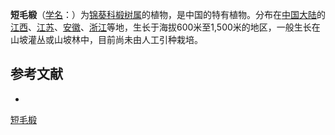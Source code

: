 {{Speciesbox
| name = 短毛椴
| status = 
| status_system = 
| image =
| genus = Tilia
| species = breviradiata
| authority = (Rchd.) Hu et Cheng
}}

'''短毛椴'''（[[学名|学名]]：{{lang|la|''Tilia breviradiata''}}）为[[锦葵科|锦葵科]][[椴树属|椴树属]]的植物，是中国的特有植物。分布在[[中国大陆|中国大陆]]的[[江西|江西]]、[[江苏|江苏]]、[[安徽|安徽]]、[[浙江|浙江]]等地，生长于海拔600米至1,500米的地区，一般生长在山坡灌丛或山坡林中，目前尚未由人工引种栽培。

== 参考文献 ==
<div class="references-small">
* {{cite web| url =http://www.bioinfo.cn/db05/KmzwSpecies.php?action=view&id=22476| title =短毛椴| work =《中国高等植物数据库全库》| publisher =中国科学院微生物研究所| author =昆明植物研究所| accessdate =2009-02-25| deadurl =yes| archiveurl =https://web.archive.org/web/20160305105406/http://www.bioinfo.cn/db05/KmzwSpecies.php?action=view&id=22476| archivedate =2016-03-05}}
</div>
{{Taxonbar|from=Q15231355}}

[[Category:椴树属|短毛椴]]


{{植物小作品}}